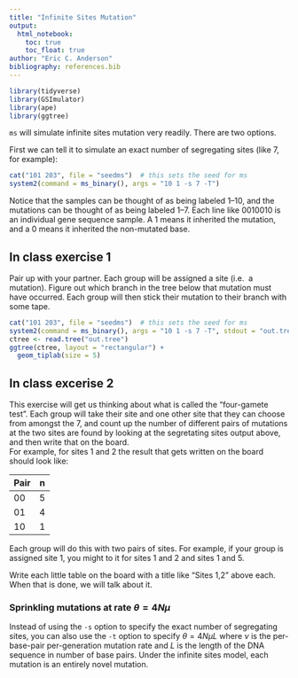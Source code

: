 ```yaml
---
title: "Infinite Sites Mutation"
output: 
  html_notebook:
    toc: true
    toc_float: true
author: "Eric C. Anderson"
bibliography: references.bib
---
```



```r
library(tidyverse)
library(GSImulator)
library(ape)
library(ggtree)
```

`ms` will simulate infinite sites mutation very readily.  There are two
options.  

First we can tell it to simulate an exact number of segregating sites (like 7, for
example):
```r

cat("101 203", file = "seedms")  # this sets the seed for ms
system2(command = ms_binary(), args = "10 1 -s 7 -T")
```

Notice that the samples can be thought of as being labeled 1--10, and the mutations
can be thought of as being labeled 1--7.  Each line like 0010010 is an individual
gene sequence sample.  A 1 means it inherited the mutation, and a 0 means it inherited
the non-mutated base.

## In class exercise 1

Pair up with your partner. Each group will be assigned a site (i.e. 
a mutation).  Figure out which branch in the tree below that mutation must have occurred.  Each
group will then stick their mutation to their branch with some tape.
```r
cat("101 203", file = "seedms")  # this sets the seed for ms
system2(command = ms_binary(), args = "10 1 -s 7 -T", stdout = "out.tree", stderr = FALSE)
ctree <- read.tree("out.tree") 
ggtree(ctree, layout = "rectangular") +
  geom_tiplab(size = 5)
```


## In class excerise 2

This exercise will get us thinking about what is called the 
"four-gamete test".  Each group will take their site and one other site
that they can choose from amongst the 7, and count up the number of
different pairs of mutations at the two sites are found by looking at the 
segretating sites output above, and then write that on the board.  
For example, for sites 1 and 2 the result that gets written on the board should
look like:

  Pair  |   n 
--------|----
00 | 5
01 | 4
10 | 1

Each group will do this with two pairs of sites.  For example, if your
group is assigned site 1, you might to it for sites 1 and 2 and sites 1 and 5.

Write each little table on the board with a title like "Sites 1,2" above each.
When that is done, we will talk about it.



### Sprinkling mutations at rate $\theta = 4N\mu$

Instead of using the `-s` option to specify the exact number of segregating sites,
you can also use the `-t` option to specify $\theta = 4N\mu L$ where $\nu$ is the 
per-base-pair per-generation mutation rate and $L$ is the length of the DNA sequence
in number of base pairs.  Under the infinite sites model, each mutation is an entirely
novel mutation.
